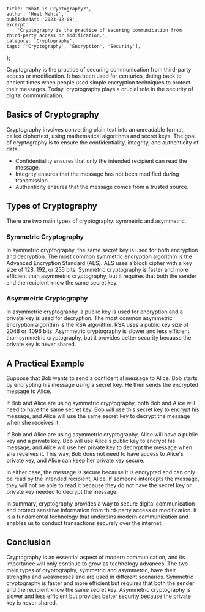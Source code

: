     title: 'What is Cryptography?',
    author: 'Heet Mehta',
    publishedAt: '2023-02-08',
    excerpt:
        'Cryptography is the practice of securing communication from third-party access or modification.',
    category: 'Cryptography',
    tags: ['Cryptography', 'Encryption', 'Security'],
};

Cryptography is the practice of securing communication from third-party access or modification. It has been used for centuries, dating back to ancient times when people used simple encryption techniques to protect their messages. Today, cryptography plays a crucial role in the security of digital communication.

## Basics of Cryptography

Cryptography involves converting plain text into an unreadable format, called ciphertext, using mathematical algorithms and secret keys. The goal of cryptography is to ensure the confidentiality, integrity, and authenticity of data.

-   Confidentiality ensures that only the intended recipient can read the message.
-   Integrity ensures that the message has not been modified during transmission.
-   Authenticity ensures that the message comes from a trusted source.

## Types of Cryptography

There are two main types of cryptography: symmetric and asymmetric.

### Symmetric Cryptography

In symmetric cryptography, the same secret key is used for both encryption and decryption. The most common symmetric encryption algorithm is the Advanced Encryption Standard (AES). AES uses a block cipher with a key size of 128, 192, or 256 bits. Symmetric cryptography is faster and more efficient than asymmetric cryptography, but it requires that both the sender and the recipient know the same secret key.

### Asymmetric Cryptography

In asymmetric cryptography, a public key is used for encryption and a private key is used for decryption. The most common asymmetric encryption algorithm is the RSA algorithm. RSA uses a public key size of 2048 or 4096 bits. Asymmetric cryptography is slower and less efficient than symmetric cryptography, but it provides better security because the private key is never shared.

## A Practical Example

Suppose that Bob wants to send a confidential message to Alice. Bob starts by encrypting his message using a secret key. He then sends the encrypted message to Alice.

If Bob and Alice are using symmetric cryptography, both Bob and Alice will need to have the same secret key. Bob will use this secret key to encrypt his message, and Alice will use the same secret key to decrypt the message when she receives it.

If Bob and Alice are using asymmetric cryptography, Alice will have a public key and a private key. Bob will use Alice's public key to encrypt his message, and Alice will use her private key to decrypt the message when she receives it. This way, Bob does not need to have access to Alice's private key, and Alice can keep her private key secure.

In either case, the message is secure because it is encrypted and can only be read by the intended recipient, Alice. If someone intercepts the message, they will not be able to read it because they do not have the secret key or private key needed to decrypt the message.

In summary, cryptography provides a way to secure digital communication and protect sensitive information from third-party access or modification. It is a fundamental technology that underpins modern communication and enables us to conduct transactions securely over the internet.

## Conclusion

Cryptography is an essential aspect of modern communication, and its importance will only continue to grow as technology advances. The two main types of cryptography, symmetric and asymmetric, have their strengths and weaknesses and are used in different scenarios. Symmetric cryptography is faster and more efficient but requires that both the sender and the recipient know the same secret key. Asymmetric cryptography is slower and less efficient but provides better security because the private key is never shared.

